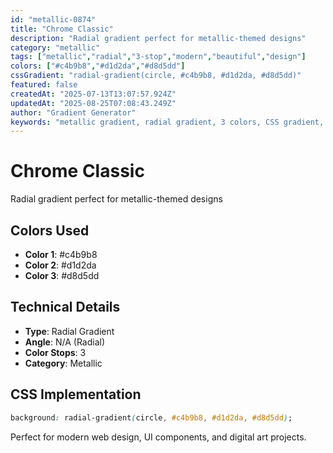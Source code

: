 ```yaml
---
id: "metallic-0874"
title: "Chrome Classic"
description: "Radial gradient perfect for metallic-themed designs"
category: "metallic"
tags: ["metallic","radial","3-stop","modern","beautiful","design"]
colors: ["#c4b9b8","#d1d2da","#d8d5dd"]
cssGradient: "radial-gradient(circle, #c4b9b8, #d1d2da, #d8d5dd)"
featured: false
createdAt: "2025-07-13T13:07:57.924Z"
updatedAt: "2025-08-25T07:08:43.249Z"
author: "Gradient Generator"
keywords: "metallic gradient, radial gradient, 3 colors, CSS gradient, design, #c4b9b8, #d1d2da, #d8d5dd"
---
```


# Chrome Classic

Radial gradient perfect for metallic-themed designs

## Colors Used
- **Color 1**: #c4b9b8
- **Color 2**: #d1d2da
- **Color 3**: #d8d5dd

## Technical Details
- **Type**: Radial Gradient
- **Angle**: N/A (Radial)
- **Color Stops**: 3
- **Category**: Metallic

## CSS Implementation
```css
background: radial-gradient(circle, #c4b9b8, #d1d2da, #d8d5dd);
```

Perfect for modern web design, UI components, and digital art projects.
